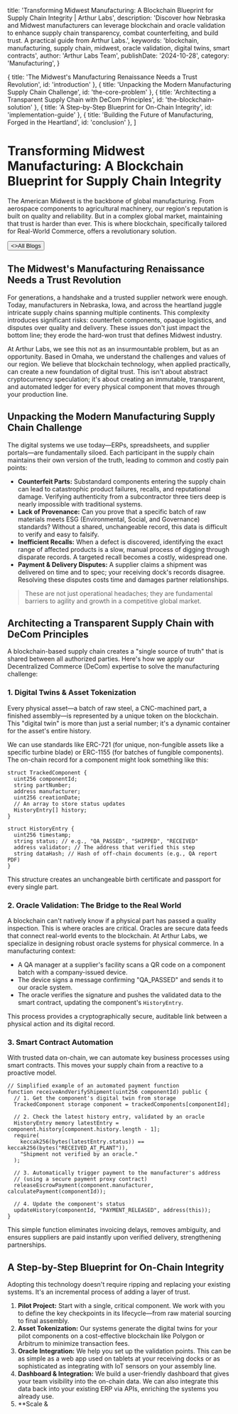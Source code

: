
  title: 'Transforming Midwest Manufacturing: A Blockchain Blueprint for Supply Chain Integrity | Arthur Labs',
  description: 'Discover how Nebraska and Midwest manufacturers can leverage blockchain and oracle validation to enhance supply chain transparency, combat counterfeiting, and build trust. A practical guide from Arthur Labs.',
  keywords: 'blockchain, manufacturing, supply chain, midwest, oracle validation, digital twins, smart contracts',
  author: 'Arthur Labs Team',
  publishDate: '2024-10-28',
  category: 'Manufacturing',
}

  { title: 'The Midwest\'s Manufacturing Renaissance Needs a Trust Revolution', id: 'introduction' },
  { title: 'Unpacking the Modern Manufacturing Supply Chain Challenge', id: 'the-core-problem' },
  { title: 'Architecting a Transparent Supply Chain with DeCom Principles', id: 'the-blockchain-solution' },
  { title: 'A Step-by-Step Blueprint for On-Chain Integrity', id: 'implementation-guide' },
  { title: 'Building the Future of Manufacturing, Forged in the Heartland', id: 'conclusion' },
]

<HeroPattern />

# Transforming Midwest Manufacturing: A Blockchain Blueprint for Supply Chain Integrity

The American Midwest is the backbone of global manufacturing. From aerospace components to agricultural machinery, our region's reputation is built on quality and reliability. But in a complex global market, maintaining that trust is harder than ever. This is where blockchain, specifically tailored for Real-World Commerce, offers a revolutionary solution.

<div className="not-prose mt-6 mb-16 flex gap-3">
  <Button href="/blogs" arrow="left">
    <>All Blogs</>
  </Button>
</div>

<h2 id="introduction">The Midwest's Manufacturing Renaissance Needs a Trust Revolution</h2>

For generations, a handshake and a trusted supplier network were enough. Today, manufacturers in Nebraska, Iowa, and across the heartland juggle intricate supply chains spanning multiple continents. This complexity introduces significant risks: counterfeit components, opaque logistics, and disputes over quality and delivery. These issues don't just impact the bottom line; they erode the hard-won trust that defines Midwest industry.

At Arthur Labs, we see this not as an insurmountable problem, but as an opportunity. Based in Omaha, we understand the challenges and values of our region. We believe that blockchain technology, when applied practically, can create a new foundation of digital trust. This isn't about abstract cryptocurrency speculation; it's about creating an immutable, transparent, and automated ledger for every physical component that moves through your production line.

<h2 id="the-core-problem">Unpacking the Modern Manufacturing Supply Chain Challenge</h2>

The digital systems we use today—ERPs, spreadsheets, and supplier portals—are fundamentally siloed. Each participant in the supply chain maintains their own version of the truth, leading to common and costly pain points:

- **Counterfeit Parts:** Substandard components entering the supply chain can lead to catastrophic product failures, recalls, and reputational damage. Verifying authenticity from a subcontractor three tiers deep is nearly impossible with traditional systems.
- **Lack of Provenance:** Can you prove that a specific batch of raw materials meets ESG (Environmental, Social, and Governance) standards? Without a shared, unchangeable record, this data is difficult to verify and easy to falsify.
- **Inefficient Recalls:** When a defect is discovered, identifying the exact range of affected products is a slow, manual process of digging through disparate records. A targeted recall becomes a costly, widespread one.
- **Payment & Delivery Disputes:** A supplier claims a shipment was delivered on time and to spec; your receiving dock's records disagree. Resolving these disputes costs time and damages partner relationships.

> These are not just operational headaches; they are fundamental barriers to agility and growth in a competitive global market.

<h2 id="the-blockchain-solution">Architecting a Transparent Supply Chain with DeCom Principles</h2>

A blockchain-based supply chain creates a "single source of truth" that is shared between all authorized parties. Here's how we apply our Decentralized Commerce (DeCom) expertise to solve the manufacturing challenge:

### 1. Digital Twins & Asset Tokenization

Every physical asset—a batch of raw steel, a CNC-machined part, a finished assembly—is represented by a unique token on the blockchain. This "digital twin" is more than just a serial number; it's a dynamic container for the asset's entire history.

We can use standards like ERC-721 (for unique, non-fungible assets like a specific turbine blade) or ERC-1155 (for batches of fungible components). The on-chain record for a component might look something like this:

```
struct TrackedComponent {
  uint256 componentId;
  string partNumber;
  address manufacturer;
  uint256 creationDate;
  // An array to store status updates
  HistoryEntry[] history;
}

struct HistoryEntry {
  uint256 timestamp;
  string status; // e.g., "QA_PASSED", "SHIPPED", "RECEIVED"
  address validator; // The address that verified this step
  string dataHash; // Hash of off-chain documents (e.g., QA report PDF)
}
```

This structure creates an unchangeable birth certificate and passport for every single part.

### 2. Oracle Validation: The Bridge to the Real World

A blockchain can't natively know if a physical part has passed a quality inspection. This is where oracles are critical. Oracles are secure data feeds that connect real-world events to the blockchain. At Arthur Labs, we specialize in designing robust oracle systems for physical commerce. In a manufacturing context:

- A QA manager at a supplier's facility scans a QR code on a component batch with a company-issued device.
- The device signs a message confirming "QA_PASSED" and sends it to our oracle system.
- The oracle verifies the signature and pushes the validated data to the smart contract, updating the component's `HistoryEntry`.

This process provides a cryptographically secure, auditable link between a physical action and its digital record.

### 3. Smart Contract Automation

With trusted data on-chain, we can automate key business processes using smart contracts. This moves your supply chain from a reactive to a proactive model.

```
// Simplified example of an automated payment function
function receiveAndVerifyShipment(uint256 componentId) public {
  // 1. Get the component's digital twin from storage
  TrackedComponent storage component = trackedComponents[componentId];

  // 2. Check the latest history entry, validated by an oracle
  HistoryEntry memory latestEntry = component.history[component.history.length - 1];
  require(
    keccak256(bytes(latestEntry.status)) == keccak256(bytes("RECEIVED_AT_PLANT")),
    "Shipment not verified by an oracle."
  );

  // 3. Automatically trigger payment to the manufacturer's address
  // (using a secure payment proxy contract)
  releaseEscrowPayment(component.manufacturer, calculatePayment(componentId));

  // 4. Update the component's status
  updateHistory(componentId, "PAYMENT_RELEASED", address(this));
}
```

This simple function eliminates invoicing delays, removes ambiguity, and ensures suppliers are paid instantly upon verified delivery, strengthening partnerships.

<h2 id="implementation-guide">A Step-by-Step Blueprint for On-Chain Integrity</h2>

Adopting this technology doesn't require ripping and replacing your existing systems. It's an incremental process of adding a layer of trust.

1. **Pilot Project:** Start with a single, critical component. We work with you to define the key checkpoints in its lifecycle—from raw material sourcing to final assembly.
2. **Asset Tokenization:** Our systems generate the digital twins for your pilot components on a cost-effective blockchain like Polygon or Arbitrum to minimize transaction fees.
3. **Oracle Integration:** We help you set up the validation points. This can be as simple as a web app used on tablets at your receiving docks or as sophisticated as integrating with IoT sensors on your assembly line.
4. **Dashboard & Integration:** We build a user-friendly dashboard that gives your team visibility into the on-chain data. We can also integrate this data back into your existing ERP via APIs, enriching the systems you already use.
5. **Scale &

<div className="mt-16"><Socials /></div>
